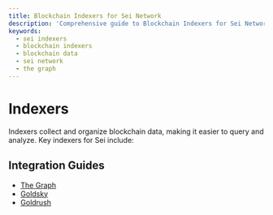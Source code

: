 ```yaml
---
title: Blockchain Indexers for Sei Network
description: 'Comprehensive guide to Blockchain Indexers for Sei Network on Sei. Learn key concepts, commands, and best practices.'
keywords:
  - sei indexers
  - blockchain indexers
  - blockchain data
  - sei network
  - the graph
---
```



# Indexers

Indexers collect and organize blockchain data, making it easier to query and
analyze. Key indexers for Sei include:

<AppCardsGridCategory category="indexer" />

## Integration Guides

- [The Graph](/evm/indexer-providers/the-graph)
- [Goldsky](/evm/indexer-providers/goldsky)
- [Goldrush](/evm/indexer-providers/goldrush)

